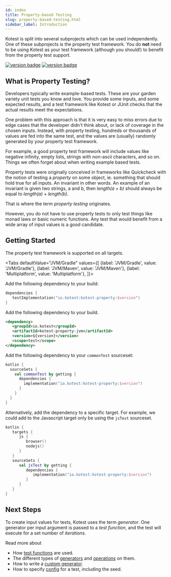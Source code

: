```yaml
---
id: index
title: Property-based Testing
slug: property-based-testing.html
sidebar_label: Introduction
---
```




Kotest is split into several subprojects which can be used independently. One of these subprojects is the property test framework.
You do **not** need to be using Kotest as your test framework (although you should!) to benefit from the property test support.

[![version badge](https://img.shields.io/maven-central/v/io.kotest/kotest-property.svg?label=release)](https://search.maven.org/search?q=g:io.kotest)
[![version badge](https://img.shields.io/nexus/s/https/oss.sonatype.org/io.kotest/kotest-framework-engine.svg?label=snapshot)](https://oss.sonatype.org/content/repositories/snapshots/io/kotest/)


## What is Property Testing?

Developers typically write example-based tests. These are your garden variety unit tests you know and love.
You provide some inputs, and some expected results, and a test framework like Kotest or JUnit checks that the actual
results meet the expectations.

One problem with this approach is that it is very easy to miss errors due to edge cases that the developer didn't think about,
or lack of coverage in the chosen inputs. Instead, with property testing, hundreds or thousands of values are fed into the same test,
and the values are (usually) randomly generated by your property test framework.

For example, a good property test framework will include values like negative infinity, empty lists, strings with non-ascii characters, and so on.
Things we often forget about when writing example based tests.

Property tests were originally conceived in frameworks like Quickcheck with the notion of testing a _property_ on some object,
ie. something that should hold true for all inputs. An invariant in other words.  An example of an invariant is given two strings,
a and b, then _length(a + b)_ should always be equal to _length(a) + length(b)_.

That is where the term _property testing_ originates.

However, you do not have to use property tests to only test things like monad laws or basic numeric functions. Any test that
would benefit from a wide array of input values is a good candidate.


## Getting Started

The property test framework is supported on all targets.

<Tabs
defaultValue="JVM/Gradle"
values={[
{label: 'JVM/Gradle', value: 'JVM/Gradle'},
{label: 'JVM/Maven', value: 'JVM/Maven'},
{label: 'Multiplatform', value: 'Multiplatform'},
]}>

<TabItem value="JVM/Gradle">

Add the following dependency to your build:

```kotlin
dependencies {
   testImplementation("io.kotest:kotest-property:$version")
}
```

</TabItem>

<TabItem value="JVM/Maven">

Add the following dependency to your build.

```xml
<dependency>
   <groupId>io.kotest</groupId>
   <artifactId>kotest-property-jvm</artifactId>
   <version>${version}</version>
   <scope>test</scope>
</dependency>
```

</TabItem>
<TabItem value="Multiplatform">

   Add the following dependency to your `commonTest` sourceset:

```kotlin
kotlin {
  sourceSets {
    val commonTest by getting {
      dependencies {
        implementation("io.kotest:kotest-property:$version")
      }
    }
  }
}
```

Alternatively, add the dependency to a specific target.
   For example, we could add to the Javascript target only be using the `jsTest` sourceset.

```kotlin
kotlin {
   targets {
      js {
         browser()
         nodejs()
      }
   }
   sourceSets {
      val jsTest by getting {
         dependencies {
            implementation("io.kotest:kotest-property:$version")
         }
      }
   }
}
```

</TabItem>
</Tabs>



## Next Steps

To create input values for tests, Kotest uses the term _generator_. One generator per input argument is passed to a _test function_,
and the test will execute for a set number of _iterations_.

Read more about

* How [test functions](test_functions.md) are used.
* The different types of [generators](gens.md) and [operations](genops.md) on them.
* How to write a [custom generator](customgens.md).
* How to specify [config](config.md) for a test, including the seed.
